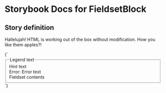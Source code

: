 

# Storybook Docs for FieldsetBlock

<Meta title="govtnz-import" />

## Story definition

Hallelujah! HTML is working out of the box without modification.
How you like them apples?!

<Story name="FieldsetBlock" height="100px">
  {` <div class="g-fieldsetBlock-form-group">  <fieldset class="g-fieldsetBlock-fieldset">    <legend class="g-fieldsetBlock-fieldset__legend">      Legend text    </legend>    <div class="g-fieldsetBlock-hint">      Hint text    </div>    <div class="g-fieldsetBlock-error-message">      <span class="g-fieldsetBlock-visually-hidden">        Error:      </span>      Error text    </div>    <div>Fieldset contents</div>  </fieldset></div> `}
</Story>
